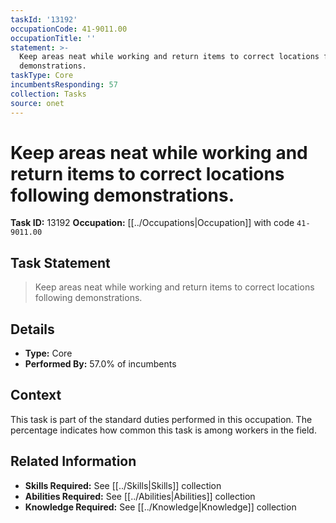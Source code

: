```yaml
---
taskId: '13192'
occupationCode: 41-9011.00
occupationTitle: ''
statement: >-
  Keep areas neat while working and return items to correct locations following
  demonstrations.
taskType: Core
incumbentsResponding: 57
collection: Tasks
source: onet
---
```

# Keep areas neat while working and return items to correct locations following demonstrations.

**Task ID:** 13192
**Occupation:** [[../Occupations|Occupation]] with code `41-9011.00`

## Task Statement

> Keep areas neat while working and return items to correct locations following demonstrations.

## Details

- **Type:** Core
- **Performed By:** 57.0% of incumbents

## Context

This task is part of the standard duties performed in this occupation. The percentage indicates how common this task is among workers in the field.

## Related Information

- **Skills Required:** See [[../Skills|Skills]] collection
- **Abilities Required:** See [[../Abilities|Abilities]] collection
- **Knowledge Required:** See [[../Knowledge|Knowledge]] collection
